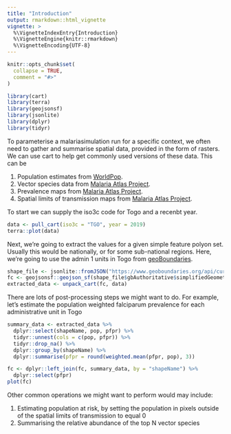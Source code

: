 ```yaml
---
title: "Introduction"
output: rmarkdown::html_vignette
vignette: >
  %\VignetteIndexEntry{Introduction}
  %\VignetteEngine{knitr::rmarkdown}
  %\VignetteEncoding{UTF-8}
---
```


```r
knitr::opts_chunk$set(
  collapse = TRUE,
  comment = "#>"
)
```

```r
library(cart)
library(terra)
library(geojsonsf)
library(jsonlite)
library(dplyr)
library(tidyr)
```

To parameterise a malariasimulation run for a specific context, we often need
to gather and summarise spatial data, provided in the form of rasters. We can
use cart to help get commonly used versions of these data. This can be

1. Population estimates from [WorldPop](https://www.worldpop.org/).
2. Vector species data from [Malaria Atlas Project](https://malariaatlas.org/).
3. Prevalence maps from [Malaria Atlas Project](https://malariaatlas.org/).
4. Spatial limits of transmission maps from [Malaria Atlas Project](https://malariaatlas.org/).

To start we can supply the iso3c code for Togo and a recenbt year.

```r
data <- pull_cart(iso3c = "TGO", year = 2019)
terra::plot(data)
```

Next, we're going to extract the values for a given simple feature polyon set.
Usually this would be nationally, or for some sub-national regions. Here, we're
going to use the admin 1 units in Togo from [geoBoundaries](https://www.geoboundaries.org/index.html).

```r
shape_file <- jsonlite::fromJSON("https://www.geoboundaries.org/api/current/gbOpen/TGO/ADM1/")
fc <- geojsonsf::geojson_sf(shape_file$gbAuthoritative$simplifiedGeometryGeoJSON)
extracted_data <- unpack_cart(fc, data)
```
There are lots of post-processing steps we might want to do. For example, let's
estimate the population weighted falciparum prevalence for each administrative unit in 
Togo

```r
summary_data <- extracted_data %>%
  dplyr::select(shapeName, pop, pfpr) %>%
  tidyr::unnest(cols = c(pop, pfpr)) %>%
  tidyr::drop_na() %>%
  dplyr::group_by(shapeName) %>%
  dplyr::summarise(pfpr = round(weighted.mean(pfpr, pop), 3))

fc <- dplyr::left_join(fc, summary_data, by = "shapeName") %>%
  dplyr::select(pfpr)
plot(fc)
```
Other common operations we might want to perform would may include:

1. Estimating population at risk, by setting the population in pixels outside
of the spatial limits of transmission to equal 0
2. Summarising the relative abundance of the top N vector species 

